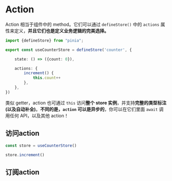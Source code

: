 # Action

Action 相当于组件中的 method。它们可以通过 `defineStore()` 中的 `actions` 属性来定义，**并且它们也是定义业务逻辑的完美选择。**

```ts
import {defineStore} from "pinia";

export const useCounterStore = defineStore('counter', {

    state: () => ({count: 0}),

    actions: {
        increment() {
            this.count++
        },
    },
})
```

类似 getter，action 也可通过 `this` 访问**整个 store 实例**，并支持**完整的类型标注(以及自动补全)**。**不同的是，`action` 可以是异步的**，你可以在它们里面 `await` 调用任何 API，以及其他 action！



## 访问action

```ts
const store = useCounterStore()

store.increment()
```





## 订阅action